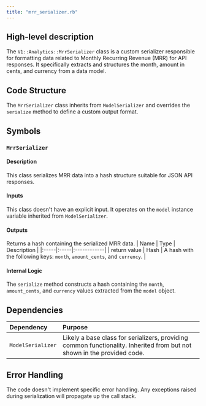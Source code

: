 ```yaml
---
title: "mrr_serializer.rb"
---
```


## High-level description
The `V1::Analytics::MrrSerializer` class is a custom serializer responsible for formatting data related to Monthly Recurring Revenue (MRR) for API responses. It specifically extracts and structures the month, amount in cents, and currency from a data model.

## Code Structure
The `MrrSerializer` class inherits from `ModelSerializer` and overrides the `serialize` method to define a custom output format.

## Symbols

### `MrrSerializer`
#### Description
This class serializes MRR data into a hash structure suitable for JSON API responses.

#### Inputs
This class doesn't have an explicit input. It operates on the `model` instance variable inherited from `ModelSerializer`.

#### Outputs
Returns a hash containing the serialized MRR data.
| Name | Type | Description |
|:-----|:-----|:------------|
| return value | Hash | A hash with the following keys: `month`, `amount_cents`, and `currency`. |

#### Internal Logic
The `serialize` method constructs a hash containing the `month`, `amount_cents`, and `currency` values extracted from the `model` object. 

## Dependencies
| Dependency | Purpose |
|:-----------|:--------|
| `ModelSerializer` |  Likely a base class for serializers, providing common functionality. Inherited from but not shown in the provided code. |

## Error Handling
The code doesn't implement specific error handling. Any exceptions raised during serialization will propagate up the call stack.
